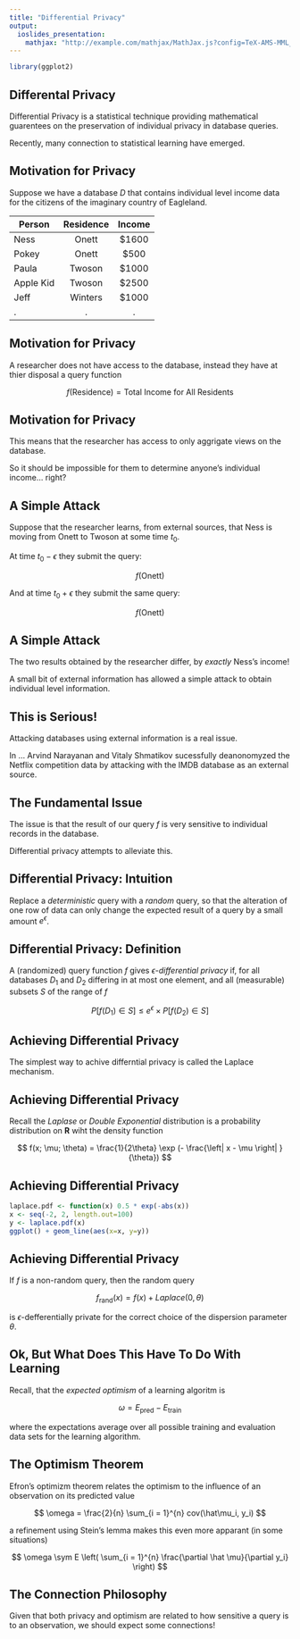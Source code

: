 ```yaml
---
title: "Differential Privacy"
output:
  ioslides_presentation:
    mathjax: "http://example.com/mathjax/MathJax.js?config=TeX-AMS-MML_HTMLorMML"
---
```


```r
library(ggplot2)
```

## Differental Privacy

Differential Privacy is a statistical technique providing mathematical guarentees on the preservation of individual privacy in database queries. 

Recently, many connection to statistical learning have emerged.


## Motivation for Privacy

Suppose we have a database $D$ that contains individual level income data for the citizens of the imaginary country of Eagleland.

| Person    | Residence | Income |
| --------- |:---------:|:------:|
| Ness      | Onett     | $1600  |
| Pokey     | Onett     | $500   | 
| Paula     | Twoson    | $1000  |
| Apple Kid | Twoson    | $2500  |
| Jeff      | Winters   | $1000  |
| .         | .         | .      |


## Motivation for Privacy

A researcher does not have access to the database, instead they have at thier disposal a query function

$$ f(\text{Residence}) = \text{Total Income for All Residents} $$


## Motivation for Privacy

This means that the researcher has access to only aggrigate views on the database.

So it should be impossible for them to determine anyone's individual income... right?


## A Simple Attack

Suppose that the researcher learns, from external sources, that Ness is moving from Onett to Twoson at some time $t_0$.

At time $t_0 - \epsilon$ they submit the query:

$$ f(\text{Onett}) $$

And at time $t_0 + \epsilon$ they submit the same query:

$$ f(\text{Onett}) $$


## A Simple Attack

The two results obtained by the researcher differ, by *exactly* Ness's income!

A small bit of external information has allowed a simple attack to obtain individual level information.


## This is Serious!

Attacking databases using external information is a real issue.

In ... Arvind Narayanan and Vitaly Shmatikov sucessfully deanonomyzed the Netflix competition data by attacking with the IMDB database as an external source.


## The Fundamental Issue

The issue is that the result of our query $f$ is very sensitive to individual records in the database.

Differential privacy attempts to alleviate this.


## Differential Privacy: Intuition

Replace a *deterministic* query with a *random* query, so that the alteration of one row of data can only change the expected result of a query by a small amount $e^\epsilon$.


## Differential Privacy: Definition

A (randomized) query function $f$ gives $\epsilon$-*differential privacy* if, for all databases $D_1$ and $D_2$ differing in at most one element, and all (measurable) subsets $S$ of the range of $f$

$$ P[f(D_1) \in S] \leq e^\epsilon \times P[f(D_2) \in S] $$


## Achieving Differential Privacy

The simplest way to achive differntial privacy is called the Laplace mechanism.


## Achieving Differential Privacy

Recall the *Laplase* or *Double Exponential* distribution is a probability distribution on $\mathbf{R}$ wiht the density function

$$ f(x; \mu; \theta) = \frac{1}{2\theta} \exp (- \frac{\left| x - \mu \right| }{\theta}) $$


## Achieving Differential Privacy

```r
laplace.pdf <- function(x) 0.5 * exp(-abs(x))
x <- seq(-2, 2, length.out=100)
y <- laplace.pdf(x)
ggplot() + geom_line(aes(x=x, y=y))
```


## Achieving Differential Privacy

If $f$ is a non-random query, then the random query

$$ f_{\text{rand}}(x) = f(x) + Laplace(0, \theta) $$

is $\epsilon$-defferentially private for the correct choice of the dispersion parameter $\theta$.


## Ok, But What Does This Have To Do With Learning

Recall, that the *expected optimism* of a learning algoritm is

$$ \omega = E_{\text{pred}} - E_{\text{train}} $$

where the expectations average over all possible training and evaluation data sets for the learning algorithm.


## The Optimism Theorem

Efron's optimizm theorem relates the optimism to the influence of an observation on its predicted value

$$ \omega = \frac{2}{n} \sum_{i = 1}^{n} cov(\hat\mu_i, y_i) $$

a refinement using Stein's lemma makes this even more apparant (in some situations)

$$ \omega \sym E \left( \sum_{i = 1}^{n} \frac{\partial \hat \mu}{\partial y_i} \right) $$


## The Connection Philosophy

Given that both privacy and optimism are related to how sensitive a query is to an observation, we should expect some connections!






